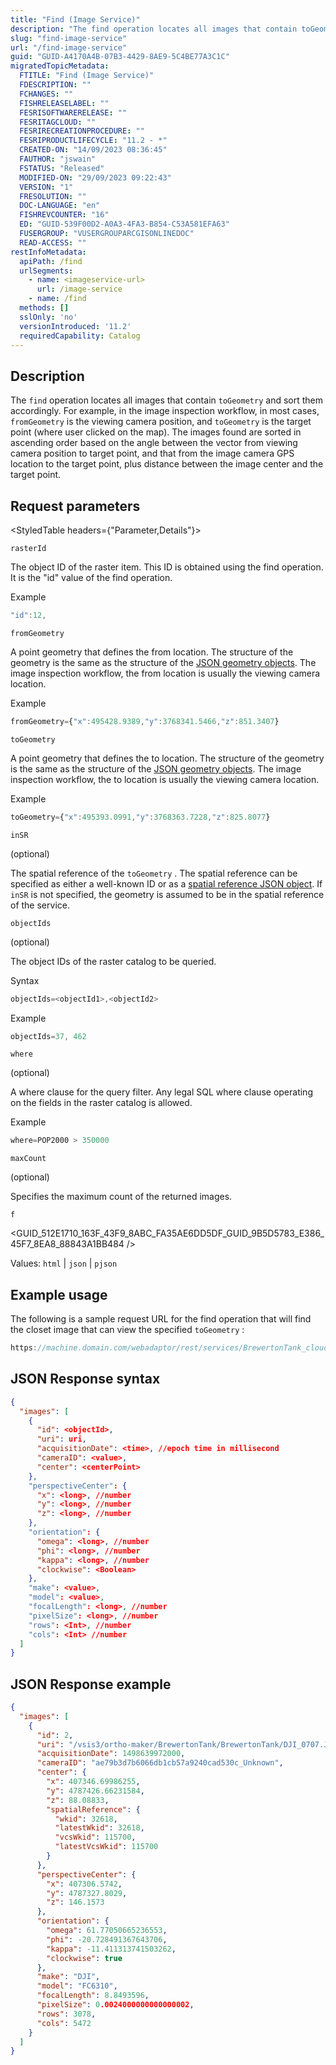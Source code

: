 ```yaml
---
title: "Find (Image Service)"
description: "The find operation locates all images that contain toGeometry and sort them accordingly."
slug: "find-image-service"
url: "/find-image-service"
guid: "GUID-A4170A4B-07B3-4429-8AE9-5C4BE77A3C1C"
migratedTopicMetadata:
  FTITLE: "Find (Image Service)"
  FDESCRIPTION: ""
  FCHANGES: ""
  FISHRELEASELABEL: ""
  FESRISOFTWARERELEASE: ""
  FESRITAGCLOUD: ""
  FESRIRECREATIONPROCEDURE: ""
  FESRIPRODUCTLIFECYCLE: "11.2 - *"
  CREATED-ON: "14/09/2023 08:36:45"
  FAUTHOR: "jswain"
  FSTATUS: "Released"
  MODIFIED-ON: "29/09/2023 09:22:43"
  VERSION: "1"
  FRESOLUTION: ""
  DOC-LANGUAGE: "en"
  FISHREVCOUNTER: "16"
  ED: "GUID-539F00D2-A0A3-4FA3-B854-C53A581EFA63"
  FUSERGROUP: "VUSERGROUPARCGISONLINEDOC"
  READ-ACCESS: ""
restInfoMetadata:
  apiPath: /find
  urlSegments:
    - name: <imageservice-url>
      url: /image-service
    - name: /find
  methods: []
  sslOnly: 'no'
  versionIntroduced: '11.2'
  requiredCapability: Catalog
---
```



## Description

The `find` operation locates all images that contain `toGeometry` and sort them accordingly. For example, in the image inspection workflow, in most cases, `fromGeometry` is the viewing camera position, and `toGeometry` is the target point (where user clicked on the map). The images found are sorted in ascending order based on the angle between the vector from viewing camera position to target point, and that from the image camera GPS location to the target point, plus distance between the image center and the target point.

##  Request parameters 

<StyledTable headers={"Parameter,Details"}>

<StyledTableRow>

<StyledTableCell cellStyle="markdown">

`rasterId` 

</StyledTableCell>

<StyledTableCell cellStyle="markdown">

The object ID of the raster item. This ID is obtained using the find operation. It is the "id" value of the find operation.

Example

```javascript
"id":12,
```

 

</StyledTableCell>

</StyledTableRow>

<StyledTableRow>

<StyledTableCell cellStyle="markdown">

`fromGeometry` 

</StyledTableCell>

<StyledTableCell cellStyle="markdown">

A point geometry that defines the from location. The structure of the geometry is the same as the structure of the [JSON geometry objects](/geometry-objects). The image inspection workflow, the from location is usually the viewing camera location.

Example

```javascript
fromGeometry={"x":495428.9389,"y":3768341.5466,"z":851.3407}
```

 

</StyledTableCell>

</StyledTableRow>

<StyledTableRow>

<StyledTableCell cellStyle="markdown">

`toGeometry` 

</StyledTableCell>

<StyledTableCell cellStyle="markdown">

A point geometry that defines the to location. The structure of the geometry is the same as the structure of the [JSON geometry objects](/geometry-objects). The image inspection workflow, the to location is usually the viewing camera location.

Example

```javascript
toGeometry={"x":495393.0991,"y":3768363.7228,"z":825.8077}
```

 

</StyledTableCell>

</StyledTableRow>

<StyledTableRow>

<StyledTableCell cellStyle="markdown">

`inSR` 

(optional)

</StyledTableCell>

<StyledTableCell cellStyle="markdown">

The spatial reference of the `toGeometry` . The spatial reference can be specified as either a well-known ID or as a [spatial reference JSON object](/geometry-objects). If `inSR`  is not specified, the geometry is assumed to be in the spatial reference of the service.

</StyledTableCell>

</StyledTableRow>

<StyledTableRow>

<StyledTableCell cellStyle="markdown">

`objectIds` 

(optional)

</StyledTableCell>

<StyledTableCell cellStyle="markdown">

The object IDs of the raster catalog to be queried.

Syntax

```javascript
objectIds=<objectId1>,<objectId2>
```

 

Example

```javascript
objectIds=37, 462
```

 

</StyledTableCell>

</StyledTableRow>

<StyledTableRow>

<StyledTableCell cellStyle="markdown">

`where` 

(optional)

</StyledTableCell>

<StyledTableCell cellStyle="markdown">

A where clause for the query filter. Any legal SQL where clause operating on the fields in the raster catalog is allowed.

Example

```javascript
where=POP2000 > 350000
```

 

</StyledTableCell>

</StyledTableRow>

<StyledTableRow>

<StyledTableCell cellStyle="markdown">

`maxCount` 

(optional)

</StyledTableCell>

<StyledTableCell cellStyle="markdown">

Specifies the maximum count of the returned images.

</StyledTableCell>

</StyledTableRow>

<StyledTableRow>

<StyledTableCell cellStyle="markdown">

`f` 

</StyledTableCell>

<StyledTableCell cellStyle="markdown">

<GUID_512E1710_163F_43F9_8ABC_FA35AE6DD5DF_GUID_9B5D5783_E386_45F7_8EA8_88843A1BB484 />

Values: `html`  \| `json`  \| `pjson` 

</StyledTableCell>

</StyledTableRow>

</StyledTable>

## Example usage

The following is a sample request URL for the find operation that will find the closet image that can view the specified `toGeometry` :

```javascript
https://machine.domain.com/webadaptor/rest/services/BrewertonTank_cloud/ImageServer/find?fromGeometry={"x":495428.9389,"y":3768341.5466,"z":851.3407}&toGeometry={"x":495393.0991,"y":3768363.7228,"z":825.8077}&inSR=&objectIds=&where=&maxCount=1&f=html
```

 

## JSON Response syntax

```json
{
  "images": [
    {
      "id": <objectId>,
      "uri": uri,
      "acquisitionDate": <time>, //epoch time in millisecond
      "cameraID": <value>,
      "center": <centerPoint>
    },
    "perspectiveCenter": {
      "x": <long>, //number
      "y": <long>, //number
      "z": <long>, //number
    },
    "orientation": {
      "omega": <long>, //number
      "phi": <long>, //number
      "kappa": <long>, //number
      "clockwise": <Boolean>
    },
    "make": <value>,
    "model": <value>,
    "focalLength": <long>, //number
    "pixelSize": <long>, //number
    "rows": <Int>, //number
    "cols": <Int> //number
  ]
}
```

 

## JSON Response example

```json
{
  "images": [
    {
      "id": 2,
      "uri": "/vsis3/ortho-maker/BrewertonTank/BrewertonTank/DJI_0707.JPG",
      "acquisitionDate": 1498639972000,
      "cameraID": "ae79b3d7b6066db1cb57a9240cad530c_Unknown",
      "center": {
        "x": 407346.69986255,
        "y": 4787426.66231584,
        "z": 88.08833,
        "spatialReference": {
          "wkid": 32618,
          "latestWkid": 32618,
          "vcsWkid": 115700,
          "latestVcsWkid": 115700
        }
      },
      "perspectiveCenter": {
        "x": 407306.5742,
        "y": 4787327.8029,
        "z": 146.1573
      },
      "orientation": {
        "omega": 61.77050665236553,
        "phi": -20.728491367643706,
        "kappa": -11.411313741503262,
        "clockwise": true
      },
      "make": "DJI",
      "model": "FC6310",
      "focalLength": 8.8493596,
      "pixelSize": 0.0024000000000000002,
      "rows": 3078,
      "cols": 5472
    }
  ]
}
```

 
